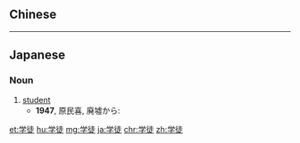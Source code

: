 {{also|學徒}}
==Chinese==
{{zh-see|學徒}}

----

==Japanese==
{{ja-kanjitab|がく|と|yomi=on}}

===Noun===
{{ja-noun|がくと}}

# [[student]]
#* '''1947''', 原民喜, 廃墟から:
#*: {{ja-usex|工場 で は '''学徒''' が 三名 死んでいた。|こうじょう で は '''がくと''' が さん-めい しんでいた。|Three students died at the factory.}}

[[et:学徒]]
[[hu:学徒]]
[[mg:学徒]]
[[ja:学徒]]
[[chr:学徒]]
[[zh:学徒]]